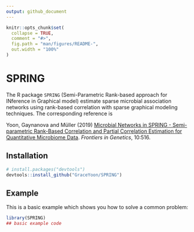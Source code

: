 ```yaml
---
output: github_document
---
```


<!-- README.md is generated from README.Rmd. Please edit that file -->

```r
knitr::opts_chunk$set(
  collapse = TRUE,
  comment = "#>",
  fig.path = "man/figures/README-",
  out.width = "100%"
)
```
# SPRING

<!-- badges: start -->
<!-- badges: end -->

The R package `SPRING` (Semi-Parametric Rank-based approach for INference in Graphical model) estimate sparse microbial association networks using rank-based correlation with sparse graphical modeling techniques. The corresponding reference is

Yoon, Gaynanova and M&uuml;ller (2019) [Microbial Networks in SPRING - Semi-parametric Rank-Based Correlation and Partial Correlation Estimation for Quantitative Microbiome Data](https://www.frontiersin.org/articles/10.3389/fgene.2019.00516/full). *Frontiers in Genetics*, 10:516.

## Installation

``` r
# install.packages("devtools")
devtools::install_github("GraceYoon/SPRING")
```
## Example

This is a basic example which shows you how to solve a common problem:

```r
library(SPRING)
## basic example code
```

